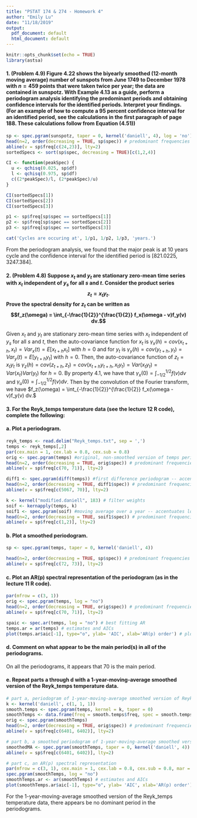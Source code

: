 ```yaml
---
title: "PSTAT 174 & 274 - Homework 4"
author: "Emily Lu"
date: "11/18/2019"
output:
  pdf_document: default
  html_document: default
---
```


```r
knitr::opts_chunk$set(echo = TRUE)
library(astsa)
```

#### 1. (Problem 4.9) Figure 4.22 shows the biyearly smoothed (12-month moving average) number of sunspots from June 1749 to December 1978 with $n = 459$ points that were taken twice per year; the data are contained in sunspotz. With Example 4.13 as a guide, perform a periodogram analysis identifying the predominant periods and obtaining confidence intervals for the identified periods. Interpret your findings. (For an example of how to compute a 95 percent confidence interval for an identified period, see the calculations in the first paragraph of page 188. These calculations follow from Equation (4.51))

```r
sp <- spec.pgram(sunspotz, taper = 0, kernel('daniell', 4), log = 'no')
head(n=2, order(decreasing = TRUE, sp$spec)) # predominant frequencies
abline(v = sp$freq[c(24,23)], lty=2)
sortedSpecs <- sort(sp$spec, decreasing = TRUE)[c(1,2,4)]

CI <- function(peakSpec) {
  u <- qchisq(0.025, sp$df)
  l <- qchisq(0.975, sp$df)
  c((2*peakSpec)/l, (2*peakSpec)/u)
}

CI(sortedSpecs[1])
CI(sortedSpecs[2])
CI(sortedSpecs[3])

p1 <- sp$freq[sp$spec == sortedSpecs[1]]
p2 <- sp$freq[sp$spec == sortedSpecs[2]]
p3 <- sp$freq[sp$spec == sortedSpecs[3]]

cat('Cycles are occuring at', 1/p1, 1/p2, 1/p3, 'years.')

```
From the periodogram analysis, we found that the major peak is at 10 years cycle and the confidence interval for the identified period is [821.0225, 3247.384]. 

#### 2. (Problem 4.8) Suppose $x_t$ and $y_t$ are stationary zero-mean time series with $x_t$ independent of $y_s$ for all $s$ and $t$. Consider the product series $$z_t = x_t y_t.$$ Prove the spectral density for $z_t$ can be written as $$f_z(\omega) = \int_{-\frac{1}{2}}^{\frac{1}{2}} f_x(\omega - v)f_y(v) dv.$$ 

Given $x_t$ and $y_t$ are stationary zero-mean time series with $x_t$ independent of $y_s$ for all $s$ and $t$, then the auto-covariance function for $x_t$ is $\gamma_x(h) = cov(x_{t+h}, x_t) = Var_x(t) = E[x_{t+h}x_t]$ with $h=0$ and for $y_t$ is $\gamma_y(h) = cov(y_{t+h}, y_t) = Var_y(t) = E[y_{t+h}y_t]$ with $h=0$. Then, the auto-covariance function of $z_t = x_t y_t$ is $\gamma_z(h) = cov(z_{t+h}, z_{t}) = cov(x_{t+h}y_{t+h}, x_t y_t) = Var(x_t y_t) = Var(x_t)Var(y_t)$ for $h=0$. By property 4.1, we have that $\gamma_x(0) = \int_{-1/2}^{1/2}f(v) dv$ and $\gamma_u(0) = \int_{-1/2}^{1/2} f(v) dv$. Then by the convolution of the Fourier transform, we have $f_z(\omega) = \int_{-\frac{1}{2}}^{\frac{1}{2}} f_x(\omega - v)f_y(v) dv.$ 

#### 3. For the Reyk_temps temperature data (see the lecture 12 R code), complete the following:

####  a. Plot a periodogram.

```r
reyk_temps <- read.delim("Reyk_temps.txt", sep = ',')
temps <- reyk_temps[,2]
par(cex.main = 1, cex.lab = 0.8, cex.sub = 0.8)
orig <- spec.pgram(temps) #original, non-smoothed version of temps periodogram
head(n=2, order(decreasing = TRUE, orig$spec)) # predominant frequencies
abline(v = sp$freq[c(70, 71)], lty=2) 

diff1 <- spec.pgram(diff(temps)) #first difference periodogram -- accentuates shorter periods 
head(n=2, order(decreasing = TRUE, diff1$spec)) # predominant frequencies
abline(v = sp$freq[c(5067, 70)], lty=2) 

k <- kernel("modified.daniell", 183) # filter weights
soif <- kernapply(temps, k) 
soif1 <- spec.pgram(soif) #moving average over a year -- accentuates longer periods
head(n=2, order(decreasing = TRUE, soif1$spec)) # predominant frequencies
abline(v = sp$freq[c(1,2)], lty=2) 
```
  
####  b. Plot a smoothed periodogram.

```r
sp <- spec.pgram(temps, taper = 0, kernel('daniell', 4))

head(n=2, order(decreasing = TRUE, sp$spec)) # predominant frequencies
abline(v = sp$freq[c(72, 73)], lty=2)
```

####  c. Plot an AR(p) spectral representation of the periodogram (as in the lecture 11 R code).

```r
par(mfrow = c(3, 1))
orig <- spec.pgram(temps, log = "no")  
head(n=2, order(decreasing = TRUE, orig$spec)) # predominant frequencies
abline(v = sp$freq[c(70, 71)], lty=2) 

spaic <- spec.ar(temps, log = "no") # best fitting AR 
temps.ar = ar(temps) # estimates and AICs
plot(temps.ar$aic[-1], type="o", ylab= 'AIC', xlab='AR(p) order') # plot AIC
```

####  d. Comment on what appear to be the main period(s) in all of the periodograms.

On all the periodograms, it appears that 70 is the main period. 
  
####  e. Repeat parts a through d with a 1-year-moving-average smoothed version of the Reyk_temps temperature data.

```r
# part a, periodogram of 1-year-moving-average smoothed version of Reyk_temps temperature data
k <- kernel('daniell', c(1, 1, 1))
smooth.temps <- spec.pgram(temps, kernel = k, taper = 0)
smoothTemps <- data.frame(freq = smooth.temps$freq, spec = smooth.temps$spec)
orig <- spec.pgram(smoothTemps)
head(n=2, order(decreasing = TRUE, orig$spec)) # predominant frequencies
abline(v = sp$freq[c(6401, 6402)], lty=2) 

# part b, a smoothed periodogram of 1-year-moving-average smoothed version of Reyk_temps temperature data
smoothedMA <- spec.pgram(smoothTemps, taper = 0, kernel('daniell', 4))
abline(v = sp$freq[c(6401, 6402)], lty=2) 

# part c, an AR(p) spectral representation
par(mfrow = c(3, 1), cex.main = 1, cex.lab = 0.8, cex.sub = 0.8, mar = c(3,3,3,3))
spec.pgram(smoothTemps, log = "no")  
smoothTemps.ar <- ar(smoothTemps) # estimates and AICs
plot(smoothTemps.ar$aic[-1], type="o", ylab= 'AIC', xlab='AR(p) order')
```
For the 1-year-moving-average smoothed version of the Reyk_temps temperature data, there appears be no dominant period in the periodograms. 